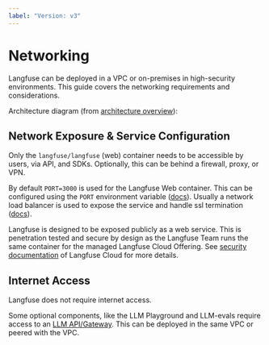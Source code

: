 ```yaml
---
label: "Version: v3"
---
```


# Networking

Langfuse can be deployed in a VPC or on-premises in high-security environments. This guide covers the networking requirements and considerations.

Architecture diagram (from [architecture overview](/self-hosting#architecture)):


<ArchitectureDiagram />

## Network Exposure & Service Configuration

Only the `langfuse/langfuse` (web) container needs to be accessible by users, via API, and SDKs.
Optionally, this can be behind a firewall, proxy, or VPN.

By default `PORT=3000` is used for the Langfuse Web container. This can be configured using the `PORT` environment variable ([docs](/self-hosting/configuration)). Usually a network load balancer is used to expose the service and handle ssl termination ([docs](/self-hosting/encryption)).

Langfuse is designed to be exposed publicly as a web service.
This is penetration tested and secure by design as the Langfuse Team runs the same container for the managed Langfuse Cloud Offering.
See [security documentation](/security) of Langfuse Cloud for more details.

## Internet Access

Langfuse does not require internet access.

Some optional components, like the LLM Playground and LLM-evals require access to an [LLM API/Gateway](/self-hosting/infrastructure/llm-api).
This can be deployed in the same VPC or peered with the VPC.

